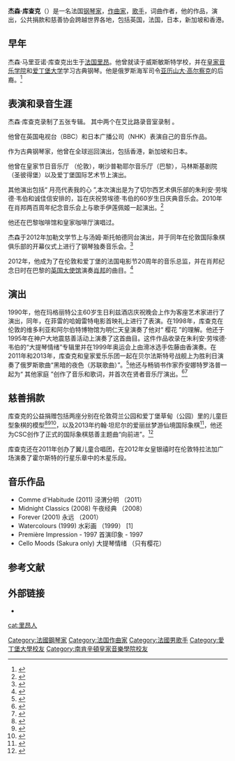 {{Infobox musical artist
| name          = 杰森·库查克 
| image         = Musician Jason Kouchak.jpg
| caption       = 杰森·库查克
| background    = 音乐家
| birth_name    =
| birth_date    =
| birth_place = [[法国|法国]][[里昂|里昂]] 
| death_date    =
| instrument    = 钢琴，声乐，小提琴
| genre         = [[古典音乐|古典]], [[民歌|民歌]], [[新时代音乐|新时代音乐]]
| occupation    = 钢琴家，歌手，歌曲作者，作曲家
| years_active  = 1990至今
| website       = {{url|http://www.jasonkouchak.com}}
}}

'''杰森·库查克'''（{{lang|en|Jason Kouchak}}）是一名法国[[钢琴家|钢琴家]]，[[作曲家|作曲家]]，[[歌手|歌手]]，词曲作者，他的作品，演出，公共捐款和慈善协会跨越世界各地，包括英国，法国，日本，新加坡和香港。

==早年==
杰森·马里亚诺·库查克出生于[[法国|法国]][[里昂|里昂]]。他曾就读于威斯敏斯特学校，并在[[皇家音乐学院|皇家音乐学院]]和[[爱丁堡大学|爱丁堡大学]]学习古典钢琴。他是俄罗斯海军司令[[亚历山大·高尔察克|亚历山大·高尔察克]]的后裔。<ref>{{cite web |url=http://russianmind.com/content/victory-day-london-9-may |title=Victory Day in London, 9 May |publisher=RussianMind |accessdate=2013-05-11 |deadurl=yes |archiveurl=https://web.archive.org/web/20130703171905/http://russianmind.com/content/victory-day-london-9-may |archivedate=2013-07-03 }}</ref>

==表演和录音生涯==
杰森·库查克录制了五张专辑。 其中两个在艾比路录音室录制 。 

他曾在英国电视台（BBC）和日本广播公司（NHK）表演自己的音乐作品。

作为古典钢琴家，他曾在全球巡回演出，包括香港，新加坡和日本。 

他曾在皇家节日音乐厅 （伦敦），喇沙普勒耶尔音乐厅（巴黎），马林斯基剧院（圣彼得堡）以及爱丁堡国际艺术节上演出。 

其他演出包括“ 月亮代表我的心 ”,本次演出是为了切尔西艺术俱乐部的朱利安·劳埃德·韦伯和诚佳信安排的，旨在庆祝劳埃德·韦伯的60岁生日庆典音乐会。2010年在肖邦两百周年纪念音乐会上与歌手伊莲佩姬一起演出。<ref>{{cite web|last=Lloyd-Webber|first=Julian|title=yue liang dai biao wo de xin|url=http://www.chelseaartsclub.com/members/diary_item.php?opt=C&diary=932|work=Wedding Present}}{{dead link|date=2018年3月 |bot=InternetArchiveBot |fix-attempted=yes }}</ref>

他还在巴黎咖啡馆和皇家咖啡厅演唱过。 

杰森于2012年加勒文学节上与汤姆·斯托帕德同台演出，并于同年在伦敦国际象棋俱乐部的开幕仪式上进行了钢琴独奏音乐会。<ref>{{cite web|url=http://www.galleliteraryfestival.com/node/654|title=Galle Literary Festival 2012|publisher=Galleliteraryfestival.com|accessdate=2012-10-27|deadurl=yes|archiveurl=https://web.archive.org/web/20121025052958/http://www.galleliteraryfestival.com/node/654|archivedate=2012-10-25}}</ref>

2012年，他成为了在伦敦和爱丁堡的法国电影节20周年的音乐总监，并在肖邦纪念日时在巴黎的[[英国大使馆|英国大使馆]]演奏[[肖邦|肖邦]]的曲目。<ref>{{cite web|url=http://frenchfilmfestival.org.uk/FFF2012/wp/?p=1945|title=French Film Festival 2012|publisher=Frenchfilmfestival.org.uk|accessdate=2012-10-27|deadurl=yes|archiveurl=https://web.archive.org/web/20131203030157/http://frenchfilmfestival.org.uk/FFF2012/wp/?p=1945|archivedate=2013-12-03}}</ref>

==演出==
1990年，他在玛格丽特公主60岁生日利兹酒店庆祝晚会上作为客座艺术家进行了演出，同年，在菲雷的哈姆雷特电影首映礼上进行了表演。在1998年，库查克在伦敦的维多利亚和阿尔伯特博物馆为明仁天皇演奏了他对“ 樱花 ”的理解。他还于1995年在神户大地震慈善活动上演奏了这首曲目。这件作品收录在朱利安·劳埃德·韦伯的“大提琴情绪”专辑里并在1999年奥运会上由滑冰选手佐藤由香演奏。在2011年和2013年，库查克和皇家爱乐乐团一起在贝尔法斯特号战舰上为胜利日演奏了俄罗斯歌曲“黑暗的夜色（苏联歌曲）”。<ref>{{cite web|title=Dark Night|url=http://www.pathfinderonline.co.uk/articles/item/171-victory-day-in-london-may-9th-2011-by-adrian-and-lez-stevenson|work=Dark Night|accessdate=2011-05-30|archive-date=2011-05-25|archive-url=https://web.archive.org/web/20110525012055/http://www.pathfinderonline.co.uk/articles/item/171-victory-day-in-london-may-9th-2011-by-adrian-and-lez-stevenson|dead-url=yes}}</ref>他还与畅销书作家乔安娜特罗洛普一起为“ 其他家庭 ”创作了音乐和歌词，并首次在贤者音乐厅演出。<ref>{{cite web |url=http://www.joannatrollope.com/books_theotherfamily.asp |title=Joanna Trollope ~ Bestselling author of Friday Nights, Second Honeymoon and Britannia's Daughters: Women of the British Empire |publisher=Joannatrollope.com |accessdate=2011-09-25 |deadurl=yes |archiveurl=https://web.archive.org/web/20110930210434/http://www.joannatrollope.com/books_theotherfamily.asp |archivedate=2011-09-30 }}</ref><ref>{{cite web|last=Joanna|first=Trollope|title=The Other Family|url=http://www.thesagegateshead.org/whats_on/event.aspx?e=&eid=634279297725946828_0&ts=634388400000000000&spid=19651&id=19652&df=634387680000000000&dt=634388543990000000&g=&p=&f=&ar=&keywords=&match=any|work=Chase The Dream|publisher=Doubleday|accessdate=2011-05-30|archive-date=2011-09-27|archive-url=https://web.archive.org/web/20110927223311/http://www.thesagegateshead.org/whats_on/event.aspx?e=&eid=634279297725946828_0&ts=634388400000000000&spid=19651&id=19652&df=634387680000000000&dt=634388543990000000&g=&p=&f=&ar=&keywords=&match=any|dead-url=no}}</ref>

==慈善捐款==
库查克的公益捐赠包括两座分别在伦敦荷兰公园和爱丁堡草甸（公园）里的儿童巨型象棋的模型<ref>{{cite web |url=http://www.thisislondon.co.uk/standard/article-23893136-making-mates-on-giant-chessboard.do |title=Making mates on giant chessboard in Holland Park | News |publisher=Thisislondon.co.uk |date=2010-11-01 |accessdate=2011-09-25 |archive-date=2010-11-04 |archive-url=https://web.archive.org/web/20101104084756/http://www.thisislondon.co.uk/standard/article-23893136-making-mates-on-giant-chessboard.do |dead-url=no }}</ref><ref>{{cite journal|last=Kouchak|first=Jason|author2=Malcolm Pein|title=How London is becoming the Chess capital of the world.|journal=Chess|date=2011-05-11|year=2011|volume=76|issue=2|page=1}}</ref><ref>{{cite web|url=http://www.scotsman.com/news/scottish-news/top-stories/giant-chess-board-bid-to-fight-child-obesity-1-2898336 |title=Giant chess board bid to fight child obesity | News |publisher=news.scotsman.com |date=2013-04-17 |accessdate=2013-04-18}}</ref>，以及2013年约翰·坦尼尔的爱丽丝梦游仙境国际象棋<ref>{{cite web |url=http://www.standard.co.uk/news/london/350000-alice-chessboard-and-a-white-rabbit-at-fortnums-8585796.html |title=£350,000 Alice chessboard and a white rabbit at Fortnum’s | News |publisher=news.standard.co.uk |date=2013-04-24 |accessdate=2014-02-09 |archive-date=2015-07-07 |archive-url=https://web.archive.org/web/20150707060814/http://www.standard.co.uk/news/london/350000-alice-chessboard-and-a-white-rabbit-at-fortnums-8585796.html |dead-url=no }}</ref>，他还为CSC创作了正式的国际象棋慈善主题曲“向前进”。<ref>{{cite web|url=http://www.chessinschools.co.uk|title=CSC Chess in Schools and Communities|publisher=chessinschools.co.uk|accessdate=2013-12-27|archive-date=2021-01-17|archive-url=https://web.archive.org/web/20210117190724/https://www.chessinschools.co.uk/|dead-url=no}}</ref> 

库查克还在2011年创办了翼儿童合唱团，在2012年女皇银禧时在伦敦特拉法加广场演奏了霍尔斯特的行星乐章中的木星乐段。

==音乐作品==
*Comme d'Habitude (2011)  泾渭分明 （2011）  
*Midnight Classics (2008)  午夜经典 （2008）  
*Forever (2001)  永远 （2001）
*Watercolours (1999)  水彩画 （1999） [1] 
*Première Impression - 1997  首演印象 - 1997  
*Cello Moods (Sakura only) 大提琴情绪 （只有樱花） 

==参考文献==
{{reflist|2}}

==外部链接==
*{{official}}

{{normdaten}}
{{DEFAULTSORT:kouchak}}
[[Category:法國鋼琴家|Category:法國鋼琴家]]
[[Category:法国作曲家|Category:法国作曲家]]
[[Category:法國男歌手|Category:法國男歌手]]
[[Category:愛丁堡大學校友|Category:愛丁堡大學校友]]
[[Category:南肯辛頓皇家音樂學院校友|Category:南肯辛頓皇家音樂學院校友]]
[[cat:里昂人|cat:里昂人]]